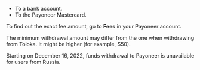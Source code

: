 * To a bank account.
* To the Payoneer Mastercard.

To find out the exact fee amount, go to **Fees** in your Payoneer account.

The minimum withdrawal amount may differ from the one when withdrawing from Toloka. It might be higher (for example, $50).

<Note mode="restriction" title="Alert">

Starting on December 16, 2022, funds withdrawal to Payoneer is unavailable for users from Russia.

</Note>